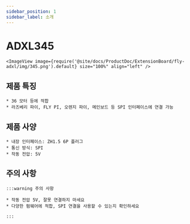 ```yaml
---
sidebar_position: 1
sidebar_label: 소개
---
```




# ADXL345

    <ImageView image={require('@site/docs/ProductDoc/ExtensionBoard/fly-adxl/img/345.png').default} size="100%" align="left" />



## 제품 특징

    * 36 모터 등에 적합
    * 라즈베리 파이, FLY PI, 오렌지 파이, 메인보드 등 SPI 인터페이스에 연결 가능

## 제품 사양

    * 내장 인터페이스: ZH1.5 6P 플러그
    * 통신 방식: SPI
    * 작동 전압: 5V

## 주의 사항

    :::warning 주의 사항

    * 작동 전압 5V, 잘못 연결하지 마세요
    * 다양한 펌웨어에 적합, SPI 연결을 사용할 수 있는지 확인하세요

    :::